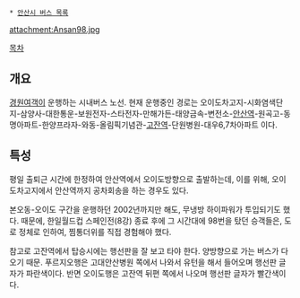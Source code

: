  * [[안산시 버스 목록]]

attachment:Ansan98.jpg

[[목차]]

== 개요 ==
[[경원여객]]이 운행하는 시내버스 노선. 
현재 운행중인 경로는 오이도차고지-시화염색단지-삼양사-대한통운-보원전자-스타전자-만해가든-태양금속-변전소-[[안산역]]-원곡고-동명아파트-한양프라자-와동-올림픽기념관-[[고잔역]]-단원병원-대우6,7차아파트 이다.

== 특성 ==
평일 출퇴근 시간에 한정하여 안산역에서 오이도방향으로 출발하는데, 이를 위해, 오이도차고지에서 안산역까지 공차회송을 하는 경우도 있다.

본오동-오이도 구간을 운행하던 2002년까지만 해도, 무냉방 하이파워가 투입되기도 했다. 때문에, 한일월드컵 스페인전(8강) 종료 후에 그 시간대에 98번을 탔던 승객들은, 도로 정체로 인하여, 찜통더위를 직접 경험해야 했다.

참고로 고잔역에서 탑승시에는 행선판을 잘 보고 타야 한다. 양방향으로 가는 버스가 다 오기 때문. 푸르지오행은 고대안산병원 쪽에서 나와서 유턴을 해서 들어오며 행선판 글자가 파란색이다. 반면 오이도행은 고잔역 뒤편 쪽에서 나오며 행선판 글자가 빨간색이다.
